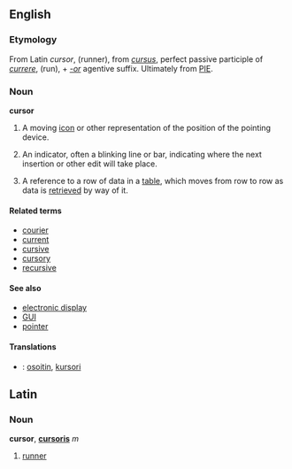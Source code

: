 ==English==

===Etymology===
From Latin ''cursor'', (runner), from ''[[cursus]]'', perfect passive participle of ''[[currere]]'', (run), + ''[[-or]]'' agentive suffix.  Ultimately from [[PIE]].

=== Noun ===
'''cursor'''

# {{gui}} A moving [[icon]] or other representation of the position of the pointing device.
# {{wordproccessing}} An indicator, often a blinking line or bar, indicating where the next insertion or other edit will take place.
# {{databases}} A reference to a row of data in a [[table]], which moves from row to row as data is [[retrieve]]d by way of it.

====Related terms====
*[[courier]]
*[[current]]
*[[cursive]]
*[[cursory]]
*[[recursive]]

==== See also ====
*[[electronic display]]
*[[GUI]]
*[[pointer]]

==== Translations ====
*{{msg:fi}}: [[osoitin]], [[kursori]]

==Latin==

===Noun===
'''cursor''', '''[[cursoris]]''' ''m''

# [[runner]]